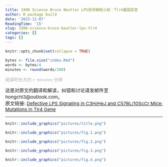 ```yaml
---
title: 1998 Science Bruce Beutler LPS信号缺陷小鼠：Tlr4基因突变
author: R package build
date: '2023-12-07'
ReadingTime: '15'
slug: 1998-science-bruce-beutler-lps-tlr4
categories: []
tags: []
---
```


```r
knitr::opts_chunk$set(collapse = TRUE)
```

```r
bytes <- file.size("index.Rmd")
words <- bytes/4
minutes <- round(words/200)
```

<font color=DarkGray face='Microsoft YaHei'>阅读时长大约 `r minutes` 分钟</font>

<span style="font-size:15px;">这是对原文的翻译和解读，纠错和讨论请发邮件至 hongchl3@outlook.com。<br/>
原文链接: [Defective LPS Signaling in C3H/HeJ and C57BL/10ScCr Mice: Mutations in Tlr4 Gene](https://doi.org/10.1126/science.282.5396.2085)</span>

---


```r
knitr::include_graphics("pictures/title.png")
```



```r
knitr::include_graphics("pictures/fig.1.png")
```



```r
knitr::include_graphics("pictures/fig.2.png")
```

```r
knitr::include_graphics("pictures/fig.3.png")
```

```r
knitr::include_graphics("pictures/fig.4.png")
```





